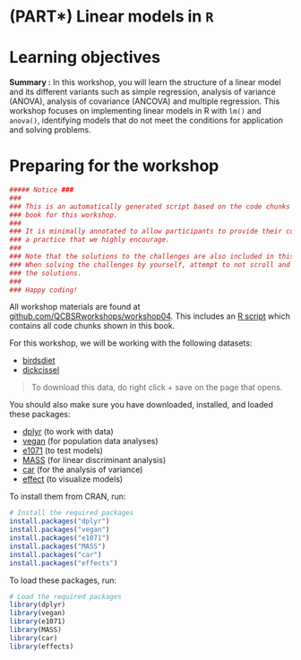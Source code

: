 # (PART\*) Linear models in `R` {-}

# Learning objectives

**Summary :** In this workshop, you will learn the structure of a linear model and its different variants such as simple regression, analysis of variance (ANOVA), analysis of covariance (ANCOVA) and multiple regression. This workshop focuses on implementing linear models in R with `lm()` and `anova()`, identifying models that do not meet the conditions for application and solving problems.

# Preparing for the workshop

```r
##### Notice ###
###                                                                             #
### This is an automatically generated script based on the code chunks from the #
### book for this workshop.                                                     #
###                                                                             #
### It is minimally annotated to allow participants to provide their comments:  # 
### a practice that we highly encourage.                                        #
###                                                                             #
### Note that the solutions to the challenges are also included in this script. #
### When solving the challenges by yourself, attempt to not scroll and peek at  #
### the solutions.                                                              #
###                                                                             #
### Happy coding!                                                               #

```

All workshop materials are found at [github.com/QCBSRworkshops/workshop04](https://github.com/QCBSRworkshops/workshop04). This includes an [R script](https://r.qcbs.ca/workshop04/book-en/workshop04-script-en.R) which contains all code chunks shown in this book.

For this workshop, we will be working with the following datasets:

* [birdsdiet](https://github.com/QCBSRworkshops/workshop04/edit/main/book-en/data/birdsdiet.csv)
* [dickcissel](https://github.com/QCBSRworkshops/workshop04/edit/main/book-en/data/dickcissel.csv)

> To download this data, do right click + save on the page that opens.

You should also make sure you have downloaded, installed, and loaded these packages:

* [dplyr](https://cran.r-project.org/package=dplyr) (to work with data)
* [vegan](https://cran.r-project.org/package=vegan) (for population data analyses)
* [e1071](https://cran.r-project.org/package=e1071) (to test models)
* [MASS](https://cran.r-project.org/package=MASS) (for linear discriminant analysis)
* [car](https://cran.r-project.org/package=car) (for the analysis of variance)
* [effect](https://cran.r-project.org/package=effect) (to visualize models)

To install them from CRAN, run:

```r
# Install the required packages
install.packages("dplyr")
install.packages("vegan")
install.packages("e1071")
install.packages("MASS")
install.packages("car")
install.packages("effects")
```

To load these packages, run:

```r
# Load the required packages
library(dplyr)
library(vegan)
library(e1071)
library(MASS)
library(car)
library(effects)
```

